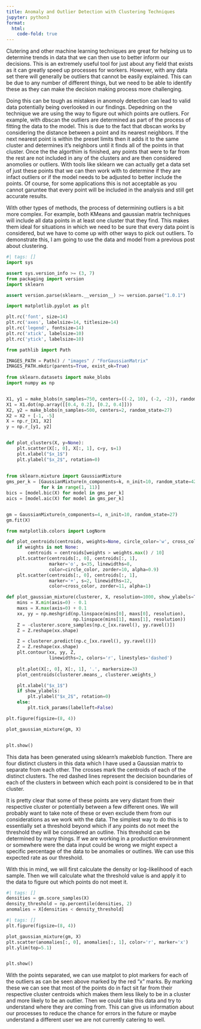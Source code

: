 ```yaml
---
title: Anomaly and Outlier Detection with Clustering Techniques
jupyter: python3
format: 
  html:
    code-fold: true
---
```


Clutering and other machine learning techniques are great for helping us to determine trends in data that we can then use to better inform our decisions. This is an extremely useful tool for just about any field that exists as it can greatly speed up processes for workers. However, with any data set there will generally be outliers that cannot be easily explained. This can be due to any number of different things, but we need to be able to identify these as they can make the decision making process more challenging.

Doing this can be tough as mistakes in anomoly detection can lead to valid data potentially being overlooked in our findings. Depedning on the technique we are using the way to figure out which points are outliers. For example, with dbscan the outliers are determined as part of the process of fitting the data to the model. This is due to the fact that dbscan works by considering the distance between a point and its nearest neighbors. If the next nearest point is within the preset limits then it adds it to the same cluster and determines it's neighbors until it finds all of the points in that cluster. Once the the algorthim is finished, any points that were to far from the rest are not included in any of the clusters and are then considered anomolies or outliers. With tools like sklearn we can actually get a data set of just these points that we can then work with to determine if they are infact outliers or if the model needs to be adjusted to better include the points. Of course, for some applications this is not acceptable as you cannot garuntee that every point will be included in the analysis and still get accurate results.

With other types of methods, the process of determining outliers is a bit more complex. For example, both KMeans and gaussian matrix techniques will include all data points in at least one cluster that they find. This makes them ideal for situations in which we need to be sure that every data point is considered, but we have to come up with other ways to pick out outliers. To demonstrate this, I am going to use the data and model from a previous post about clustering.

```python
#| tags: []
import sys

assert sys.version_info >= (3, 7)
from packaging import version
import sklearn

assert version.parse(sklearn.__version__) >= version.parse("1.0.1")

import matplotlib.pyplot as plt

plt.rc('font', size=14)
plt.rc('axes', labelsize=14, titlesize=14)
plt.rc('legend', fontsize=14)
plt.rc('xtick', labelsize=10)
plt.rc('ytick', labelsize=10)

from pathlib import Path

IMAGES_PATH = Path() / "images" / "ForGaussianMatrix"
IMAGES_PATH.mkdir(parents=True, exist_ok=True)
    
from sklearn.datasets import make_blobs
import numpy as np


X1, y1 = make_blobs(n_samples=750, centers=((-2, 10), (-2, -2)), random_state=27)
X1 = X1.dot(np.array([[0.4, 0.2], [0.2, 0.4]]))
X2, y2 = make_blobs(n_samples=500, centers=2, random_state=27)
X2 = X2 + [-1, -5]
X = np.r_[X1, X2]
y = np.r_[y1, y2]


def plot_clusters(X, y=None):
    plt.scatter(X[:, 0], X[:, 1], c=y, s=1)
    plt.xlabel("$x_1$")
    plt.ylabel("$x_2$", rotation=0)
    
    
from sklearn.mixture import GaussianMixture
gms_per_k = [GaussianMixture(n_components=k, n_init=10, random_state=42).fit(X)
             for k in range(1, 11)]
bics = [model.bic(X) for model in gms_per_k]
aics = [model.aic(X) for model in gms_per_k]


gm = GaussianMixture(n_components=4, n_init=10, random_state=27)
gm.fit(X)

from matplotlib.colors import LogNorm

def plot_centroids(centroids, weights=None, circle_color='w', cross_color='k'):
    if weights is not None:
        centroids = centroids[weights > weights.max() / 10]
    plt.scatter(centroids[:, 0], centroids[:, 1],
                marker='o', s=35, linewidths=8,
                color=circle_color, zorder=10, alpha=0.9)
    plt.scatter(centroids[:, 0], centroids[:, 1],
                marker='+', s=2, linewidths=12,
                color=cross_color, zorder=11, alpha=1)

def plot_gaussian_mixture(clusterer, X, resolution=1000, show_ylabels=True):
    mins = X.min(axis=0) - 0.1
    maxs = X.max(axis=0) + 0.1
    xx, yy = np.meshgrid(np.linspace(mins[0], maxs[0], resolution),
                         np.linspace(mins[1], maxs[1], resolution))
    Z = -clusterer.score_samples(np.c_[xx.ravel(), yy.ravel()])
    Z = Z.reshape(xx.shape)

    Z = clusterer.predict(np.c_[xx.ravel(), yy.ravel()])
    Z = Z.reshape(xx.shape)
    plt.contour(xx, yy, Z,
                linewidths=2, colors='r', linestyles='dashed')
    
    plt.plot(X[:, 0], X[:, 1], '.', markersize=3)
    plot_centroids(clusterer.means_, clusterer.weights_)

    plt.xlabel("$x_1$")
    if show_ylabels:
        plt.ylabel("$x_2$", rotation=0)
    else:
        plt.tick_params(labelleft=False)

plt.figure(figsize=(8, 4))

plot_gaussian_mixture(gm, X)


plt.show()
```

This data has been generated using sklearn's makeblob function. There are four distinct clusters in this data which I have used a Gaussian matrix to separate from each other. The crosses mark the centroids of each of the distinct clusters. The red dashed lines represent the decision boundaries of each of the clusters in between which each point is considered to be in that cluster.

It is pretty clear that some of these points are very distant from their respective cluster or potentially between a few different ones. We will probably want to take note of these or even exclude them from our considerations as we work with the data. The simplest way to do this is to essentially set a threshold beyond which if any points do not meet the threshold they will be considered an outline. This threshold can be determined by many things. If we are working in a production environment or somewhere were the data input could be wrong we might expect a specific percentage of the data to be anomalies or outlines. We can use this expected rate as our threshold.

With this in mind, we will first calculate the density or log-likelihood of each sample. Then we will calculate what the threshold value is and apply it to the data to figure out which points do not meet it.

```python
#| tags: []
densities = gm.score_samples(X)
density_threshold = np.percentile(densities, 2)
anomalies = X[densities < density_threshold]

#| tags: []
plt.figure(figsize=(8, 4))

plot_gaussian_mixture(gm, X)
plt.scatter(anomalies[:, 0], anomalies[:, 1], color='r', marker='x')
plt.ylim(top=5.1)


plt.show()
```

With the points separated, we can use matplot to plot markers for each of the outliers as can be seen above marked by the red "x" marks. By marking these we can see that most of the points do in fact sit far from their respective cluster centroids which makes them less likely to be in a cluster and more likely to be an outlier. Then we could take this data and try to understand where they are coming from. This can give us information about our processes to reduce the chance for errors in the future or maybe understand a different user we are not currently catering to well.
